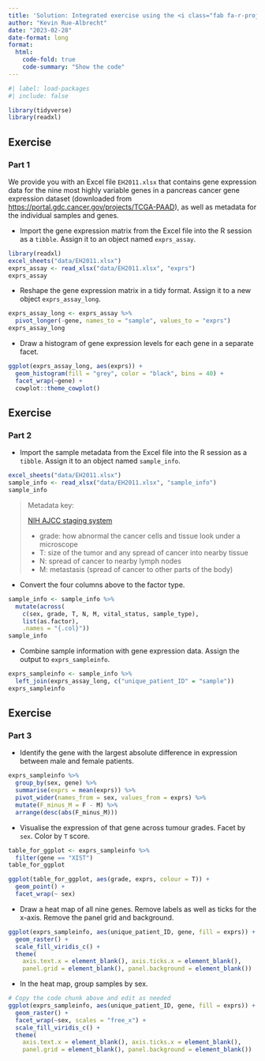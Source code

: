 ```yaml
---
title: 'Solution: Integrated exercise using the <i class="fab fa-r-project"></i> tidyverse'
author: "Kevin Rue-Albrecht"
date: "2023-02-28"
date-format: long
format:
  html:
    code-fold: true
    code-summary: "Show the code"
---
```


```r
#| label: load-packages
#| include: false

library(tidyverse)
library(readxl)
```

## Exercise

### Part 1

We provide you with an Excel file `EH2011.xlsx` that contains gene expression data for the nine most highly variable genes in a pancreas cancer gene expression dataset (downloaded from <https://portal.gdc.cancer.gov/projects/TCGA-PAAD>), as well as metadata for the individual samples and genes.

- Import the gene expression matrix from the Excel file into the R session as a `tibble`.
  Assign it to an object named `exprs_assay`.

```r
library(readxl)
excel_sheets("data/EH2011.xlsx")
exprs_assay <- read_xlsx("data/EH2011.xlsx", "exprs")
exprs_assay
```

- Reshape the gene expression matrix in a tidy format.
  Assign it to a new object `exprs_assay_long`.

```r
exprs_assay_long <- exprs_assay %>%
  pivot_longer(-gene, names_to = "sample", values_to = "exprs")
exprs_assay_long
```

- Draw a histogram of gene expression levels for each gene in a separate facet.

```r
ggplot(exprs_assay_long, aes(exprs)) +
  geom_histogram(fill = "grey", color = "black", bins = 40) +
  facet_wrap(~gene) +
  cowplot::theme_cowplot()
```

## Exercise

### Part 2

- Import the sample metadata from the Excel file into the R session as a `tibble`.
  Assign it to an object named `sample_info`.

```r
excel_sheets("data/EH2011.xlsx")
sample_info <- read_xlsx("data/EH2011.xlsx", "sample_info")
sample_info
```

> Metadata key:
> 
> [NIH AJCC staging system](https://www.cancer.gov/publications/dictionaries/ca> ncer-terms/def/ajcc-staging-system)
> 
> - grade: how abnormal the cancer cells and tissue look under a microscope
> - T: size of the tumor and any spread of cancer into nearby tissue
> - N: spread of cancer to nearby lymph nodes
> - M: metastasis (spread of cancer to other parts of the body)

- Convert the four columns above to the factor type.

```r
sample_info <- sample_info %>%
  mutate(across(
    c(sex, grade, T, N, M, vital_status, sample_type),
    list(as.factor),
    .names = "{.col}"))
sample_info
```

- Combine sample information with gene expression data.
  Assign the output to `exprs_sampleinfo`.

```r
exprs_sampleinfo <- sample_info %>%
  left_join(exprs_assay_long, c("unique_patient_ID" = "sample"))
exprs_sampleinfo
```

## Exercise

### Part 3

- Identify the gene with the largest absolute difference in expression between male and female patients.

```r
exprs_sampleinfo %>% 
  group_by(sex, gene) %>% 
  summarise(exprs = mean(exprs)) %>% 
  pivot_wider(names_from = sex, values_from = exprs) %>% 
  mutate(F_minus_M = F - M) %>% 
  arrange(desc(abs(F_minus_M)))
```

- Visualise the expression of that gene across tumour grades.
  Facet by `sex`.
  Color by `T` score.

```r
table_for_ggplot <- exprs_sampleinfo %>% 
  filter(gene == "XIST")
table_for_ggplot
```

```r
ggplot(table_for_ggplot, aes(grade, exprs, colour = T)) +
  geom_point() +
  facet_wrap(~ sex)
```

- Draw a heat map of all nine genes.
  Remove labels as well as ticks for the x-axis.
  Remove the panel grid and background.

```r
ggplot(exprs_sampleinfo, aes(unique_patient_ID, gene, fill = exprs)) +
  geom_raster() +
  scale_fill_viridis_c() +
  theme(
    axis.text.x = element_blank(), axis.ticks.x = element_blank(),
    panel.grid = element_blank(), panel.background = element_blank())
```

- In the heat map, group samples by sex.

```r
# Copy the code chunk above and edit as needed
ggplot(exprs_sampleinfo, aes(unique_patient_ID, gene, fill = exprs)) +
  geom_raster() + 
  facet_wrap(~sex, scales = "free_x") +
  scale_fill_viridis_c() +
  theme(
    axis.text.x = element_blank(), axis.ticks.x = element_blank(),
    panel.grid = element_blank(), panel.background = element_blank())
```
